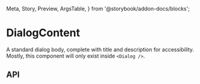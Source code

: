   Meta,
  Story,
  Preview,
  ArgsTable,
} from '@storybook/addon-docs/blocks';

<Meta
  title="Utils/DialogContent"
  component={DialogContent}
/>

# DialogContent

A standard dialog body, complete with title and description
for accessibility. Mostly, this component will only exist
inside `<Dialog />`.

<Preview>
  <Story name="Default">
    <DialogContent
      title="Necessary title"
      titleId="h1"
      description="Optional description"
      descriptionId="p"
      handlClose={action('close')}
    >
      <div />
    </DialogContent>
  </Story>
</Preview>

## API

<ArgsTable of={DialogContent} />
